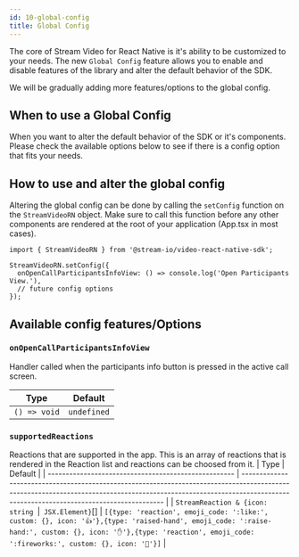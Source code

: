 ```yaml
---
id: 10-global-config
title: Global Config
---
```


The core of Stream Video for React Native is it's ability to be customized to your needs.
The new `Global Config` feature allows you to enable and disable features of the library and alter the default behavior of the SDK.

We will be gradually adding more features/options to the global config.

## When to use a Global Config

When you want to alter the default behavior of the SDK or it's components.
Please check the available options below to see if there is a config option that fits your needs.

## How to use and alter the global config

Altering the global config can be done by calling the `setConfig` function on the `StreamVideoRN` object.
Make sure to call this function before any other components are rendered at the root of your application (App.tsx in most cases).

```tsx
import { StreamVideoRN } from '@stream-io/video-react-native-sdk';

StreamVideoRN.setConfig({
  onOpenCallParticipantsInfoView: () => console.log('Open Participants View.'),
  // future config options
});
```

## Available config features/Options

### `onOpenCallParticipantsInfoView`

Handler called when the participants info button is pressed in the active call screen.

| Type         | Default     |
| ------------ | ----------- |
| `() => void` | `undefined` |

### `supportedReactions`

Reactions that are supported in the app.
This is an array of reactions that is rendered in the Reaction list and reactions can be choosed from it.
| Type                                                 | Default                                                                                                                                                                                                              |
| ---------------------------------------------------- | -------------------------------------------------------------------------------------------------------------------------------------------------------------------------------------------------------------------- |
| `StreamReaction & {icon: string `\|` JSX.Element}`[] | `[{type: 'reaction', emoji_code: ':like:', custom: {}, icon: '👍'},{type: 'raised-hand', emoji_code: ':raise-hand:', custom: {}, icon: '✋'},{type: 'reaction', emoji_code: ':fireworks:', custom: {}, icon: '🎉'}]` |
